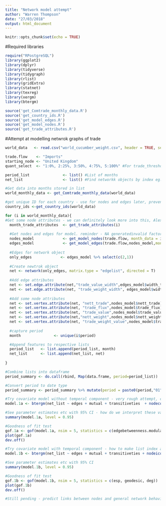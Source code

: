 ```yaml
---
title: "Network model attempt"
author: "Warren Thompson"
date: "27/03/2018"
output: html_document
---
```


```r
knitr::opts_chunk$set(echo = TRUE)
```

#Required libraries
```r
require("RPostgreSQL")
library(ggplot2)
library(dplyr)
library(tidyverse)
library(tidygraph)
library(rlist)
library(gridExtra)
library(statnet)
library(texreg)
library(xergm)
library(btergm)
```

```r
source('get_Comtrade_monthly_data.R')
source('get_country_ids.R')
source('get_model_edges.R')
source('get_model_nodes.R')
source('get_trade_attributes.R')
```

#Attempt at modelling netwrok graphs of trade
```r
world_data   <- read.csv("world_cucumber_weight.csv", header = TRUE, sep = ",")

trade.flow    <- "Imports"
starting_node <- "United Kingdom"
quant_select  <- "1:0%, 2:25%, 3:50%, 4:75%, 5:100%" #For trade_threshold value used

period_list               <- list() #List of months
net_list                  <- list() #Find networkk objects by index eg. net_list[[24]]

#Get data into months stored in list
world_monthly_data <- get_Comtrade_monthly_data(world_data)

#get unique ID for each country - use for nodes and edges later, prevent renaming of country with different ID each time loop runs
country_ids <-get_country_ids(world_data)

for (i in world_monthly_data){
#Get some node attributes - we can definitely look more into this, Alex/Janis may have some ideas to include more node attributes
  month_trade_attributes  <- get_trade_attributes(i)
  
  #Get nodes and edges for model. reminder - NA generatedinvalid factor level     message result of get_model_nodes call, need to see what is casuing this and fix 
  nodes_model             <- get_model_nodes(trade.flow, month_data = i, month_trade_attributes,country_ids)
  edges_model             <- get_model_edges(trade.flow,nodes_model,month_data = i)
  
  #Edges for network object
  only_edges             <- edges_model %>% select(c(2,1))
  
  #Create newtrok object
  net <- network(only_edges, matrix.type = "edgelist", directed = T)
  
  #Add edge attributes
  net <- set.edge.attribute(net,"trade_value_width",edges_model$width_trade_value)
  net <- set.edge.attribute(net, "trade_weight_width", edges_model$width_netweight_kg)
  
  #Add some node attributes 
  net <- set.vertex.attribute(net, "nett_trade",nodes_model$nett_trade)
  net <- set.vertex.attribute(net, "trade_flux",nodes_model$trade_flux)
  net <- set.vertex.attribute(net, "trade_value",nodes_model$trade_value)
  net <- set.vertex.attribute(net,"nett_weight",nodes_model$nett_weight)
  net <- set.vertex.attribute(net, "trade_weight_value",nodes_model$trade_weight_value)
  
  #capture period
  month               <- unique(i$period)

  #Append features to respective lists
  period_list   <- list.append(period_list, month)
  net_list      <- list.append(net_list, net)
  
}

#Combine lists into dataframe
period_summary <- do.call(rbind, Map(data.frame, period=period_list))

#Convert period to date type
period_summary <- period_summary %>% mutate(period = paste0(period,"01")) %>% mutate(period = as.Date(period, "%Y%m%d"))

#Try covariate model without temperal component - very rough attempt, can have a look at including/dropping terms
model.1a <- btergm(net_list ~ edges + mutual + transitiveties  + nodecov("nett_trade") + nodecov("trade_flux") + nodecov("nett_weight") + nodeicov("trade_value") + nodeicov("trade_weight_value") + timecov(transform = function(t) t), R = 25, parallel = "snow",  ncpus = 5)

#See parameter estimates etc with 95% CI - how do we interpret these values?
summary(model.1a, level = 0.95)

#Goodness of fit test
gof.1a <- gof(model.1a, nsim = 5, statistics = c(edgebetweenness.modularity,esp,nsp,ideg,odeg, edgebetweenness.pr))
plot(gof.1a)
dev.off()

#Try covariate model with temporal component - how to make list index a date? 
model.1b <- btergm(net_list ~ edges + mutual + transitiveties + nodeicov("trade_value_width") + nodecov("nett_trade") + nodecov("trade_flux") +nodecov("nett_weight") + timecov(transform = function(t) t), R = 50, parallel = "snow",  ncpus = 2)

#See parameter estimates etc with 95% CI
summary(model.1b, level = 0.95)

#Goodness of fit test
gof.1b <- gof(model.1b, nsim = 5, statistics = c(esp, geodesic, deg))
plot(gof.1b)
dev.off()

#Still pending - predict links between nodes and general network behaviour using the btergm packages for Micro-level interpretation of ERGMs and TERGMs
```